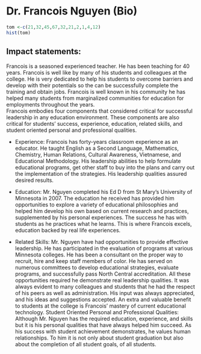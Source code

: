 # Dr. Francois Nguyen (Bio)

```r
tom <-c(21,32,45,67,32,21,2,1,4,12)
hist(tom)
```
## Impact statements:  
Francois is a seasoned experienced teacher. He has been teaching for 40 years. Francois is well like by many of his students and colleagues at the college. He is very dedicated to help his students to overcome barriers and develop with their potentials so the can be successfully complete the training and obtain jobs. Francois is well known in his community he has helped many students from marginalized communities for education for employments throughout the years.  
Francois embodies four components that considered critical for successful leadership in any education environment. These components are also critical for students’ success, experience, education, related skills, and student oriented personal and professional qualities.

- Experience:  Francois has forty-years classroom experience as an educator. He taught English as a Second Language, Mathematics, Chemistry, Human Relations, Cultural Awareness, Vietnamese, and Educational Methodology. His leadership abilities to help formulate educational programs, get other staff to buy into the plans and carry out the implementation of the strategies.  His leadership qualities assured desired results.  

- Education:  Mr. Nguyen completed his Ed D from St Mary’s University of Minnesota in 2007.   The education he received has provided him opportunities to explore a variety of educational philosophies and helped him develop his own based on current research and practices, supplemented by his personal experiences.  The success he has with students as he practices what he learns.  This is where Francois excels, education backed by real life experiences.  

- Related Skills:  Mr. Nguyen have had opportunities to provide effective leadership.  He has participated in the evaluation of programs at various Minnesota colleges.  He has been a consultant on the proper way to recruit, hire and keep staff members of color.  He has served on numerous committees to develop educational strategies, evaluate programs, and successfully pass North Central accreditation.  All these opportunities required he demonstrate real leadership qualities.  It was always evident to many colleagues and students that he had the respect of his peers as well as administration.  His input was always appreciated, and his ideas and suggestions accepted.  An extra and valuable benefit to students at the college is Francois’ mastery of current educational technology.
Student Oriented Personal and Professional Qualities:  Although Mr. Nguyen has the required education, experience, and skills but it is his personal qualities that have always helped him succeed.  As his success with student achievement demonstrates, he values human relationships. To him it is not only about student graduation but also about the completion of all student goals, of all students.



